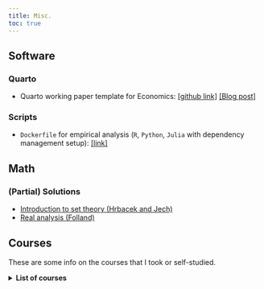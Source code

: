 ```yaml
---
title: Misc.
toc: true
---
```


## Software

### Quarto

- Quarto working paper template for Economics: [\[github link\]](https://github.com/hchulkim/econ-paper-template/tree/main) [\[Blog post\]](https://hchulkim.github.io/posts/quarto-paper-template/)

### Scripts

- `Dockerfile` for empirical analysis (`R`, `Python`, `Julia` with dependency management setup): [\[link\]](https://hchulkim.github.io/posts/dockerfile-template/)

## Math

### (Partial) Solutions

- [Introduction to set theory (Hrbacek and Jech)](https://hchulkim.github.io/tools-site/teaching/set.html)
- [Real analysis (Folland)](https://hchulkim.github.io/tools-site/teaching/metrics.html)

## Courses

These are some info on the courses that I took or self-studied.

<details>
<summary><strong>List of courses</strong></summary>
- PhD Microeconomic Theory I (ECON 7100, UPenn, Fall 2024): [Personal summary]

- PhD Macroeconomic Theory I (ECON 7200, UPenn, Fall 2024): [Personal summary]

- PhD Econometrics I (ECON 7300, UPenn, Fall 2024): [Personal summary]

- PhD Game Theory and Applications (ECON 6110, UPenn, Spring 2025): [Personal summary]

- PhD Applied Econometrics (HCMG 9010, UPenn, Spring 2025): [Personal summary] 

- PhD Advanced Real Estate and Urban Economics (REAL 9470, UPenn, Spring 2025): [Personal summary] 

- PhD Cities in Developing Countries (REAL 9490, UPenn, Spring 2025): [Personal summary]

- PhD Public Economics (BEPP 9330, UPenn, Spring 2025): [Personal summary] [\[PS1-solutions\]](ps/bepp-9330-1.pdf) [\[PS2-solutions\]](ps/bepp-9330-2.pdf) 

- PhD Topics in Empirical Microeconomics: Spatial Economic Analysis (ECON 8400, UPenn, Spring 2025): [Personal summary]

</details>